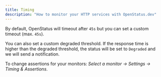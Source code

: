```yaml
---
title: Timing
description: "How to monitor your HTTP services with OpenStatus.dev"
---
```


By default, OpenStatus will timeout after `45s` but you can set a custom timeout (max. `45s`).

You can also set a custom degraded threshold. If the response time is higher than the degraded threshold, the status will be set to `Degraded` and we will send a notification.

To change assertions for your monitors: _Select a monitor &rarr; Settings &rarr; Timing & Assertions_.